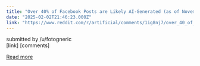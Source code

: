 ```yaml
---
title: "Over 40% of Facebook Posts are Likely AI-Generated (as of November 2024)"
date: "2025-02-02T21:46:23.000Z"
link: "https://www.reddit.com/r/artificial/comments/1ig8nj7/over_40_of_facebook_posts_are_likely_aigenerated/"
---
```


submitted by    /u/fotogneric  
 [link]   [comments]

[Read more](https://www.reddit.com/r/artificial/comments/1ig8nj7/over_40_of_facebook_posts_are_likely_aigenerated/)
